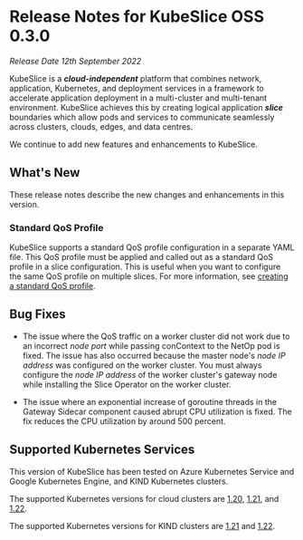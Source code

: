 # Release Notes for KubeSlice OSS 0.3.0
*Release Date 12th September 2022*

KubeSlice is a ***cloud-independent*** platform that combines network, application, Kubernetes, and deployment services in a framework to accelerate application deployment in a multi-cluster and multi-tenant environment. KubeSlice achieves this by creating logical application ***slice*** boundaries which allow pods and services to communicate seamlessly across clusters, clouds, edges, and data centres. 

We continue to add new features and enhancements to KubeSlice. 

## What's New

These release notes describe the new changes and enhancements in this version.

### Standard QoS Profile
KubeSlice supports a standard QoS profile configuration in a separate YAML file. 
This QoS profile must be applied and called out as a standard QoS profile in 
a slice configuration. This is useful when you want to configure the same 
QoS profile on multiple slices. For more information, see 
[creating a standard QoS profile](/versioned_docs/version-0.4.0/getting-started-with-cloud-clusters/installing-kubeslice/creating-a-slice.mdx#create-a-standard-qos-profile). 

## Bug Fixes
* The issue where the QoS traffic on a worker cluster did not work due to 
  an incorrect *node port* while passing conContext to the NetOp pod is fixed. The 
  issue has also occurred because the master node's *node IP address* was configured on 
  the worker cluster. You must always configure the *node IP address* of the worker cluster's gateway node 
  while installing the Slice Operator on the worker cluster.

* The issue where an exponential increase of goroutine threads in the Gateway Sidecar 
  component caused abrupt CPU utilization is fixed. The fix reduces the CPU utilization 
  by around 500 percent. 

## Supported Kubernetes Services 
This version of KubeSlice has been tested on Azure Kubernetes Service and 
Google Kubernetes Engine, and KIND Kubernetes clusters.  

The supported Kubernetes versions for cloud clusters are 
[1.20](https://v1-20.docs.kubernetes.io/), [1.21](https://v1-21.docs.kubernetes.io/),
and [1.22](https://v1-22.docs.kubernetes.io/). 

The supported Kubernetes versions for KIND clusters are 
[1.21](https://v1-21.docs.kubernetes.io/) and [1.22](https://v1-22.docs.kubernetes.io/).